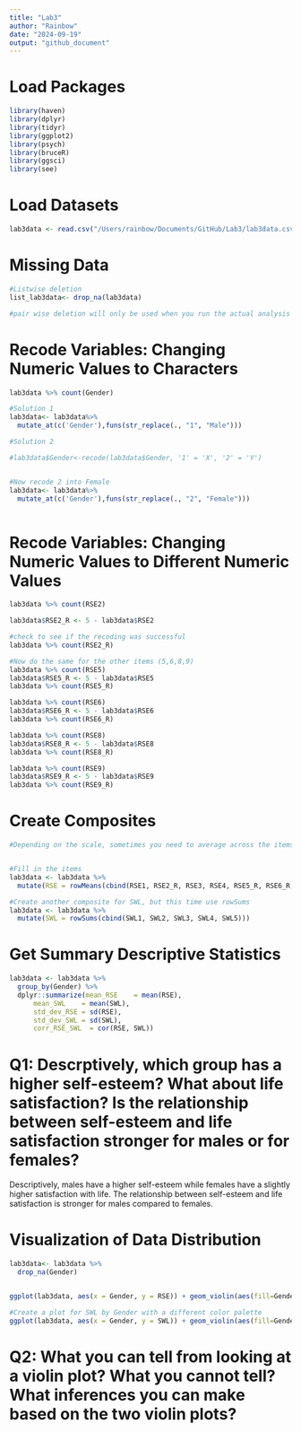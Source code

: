 ```yaml
---
title: "Lab3"
author: "Rainbow"
date: "2024-09-19"
output: "github_document"
---
```


# Load Packages
```r
library(haven)
library(dplyr)
library(tidyr)
library(ggplot2)
library(psych)
library(bruceR)
library(ggsci)
library(see)

```

# Load Datasets
```r

lab3data <- read.csv("/Users/rainbow/Documents/GitHub/Lab3/lab3data.csv")

```


# Missing Data
```r

#Listwise deletion
list_lab3data<- drop_na(lab3data)

#pair wise deletion will only be used when you run the actual analysis using "na.rm = TRUE"

```

# Recode Variables: Changing Numeric Values to Characters
```r

lab3data %>% count(Gender)

#Solution 1
lab3data<- lab3data%>%
  mutate_at(c('Gender'),funs(str_replace(., "1", "Male")))

#Solution 2

#lab3data$Gender<-recode(lab3data$Gender, '1' = 'X', '2' = 'Y')


#Now recode 2 into Female
lab3data<- lab3data%>%
  mutate_at(c('Gender'),funs(str_replace(., "2", "Female")))



```

# Recode Variables: Changing Numeric Values to Different Numeric Values
```r

lab3data %>% count(RSE2)

lab3data$RSE2_R <- 5 - lab3data$RSE2

#check to see if the recoding was successful
lab3data %>% count(RSE2_R)

#Now do the same for the other items (5,6,8,9)
lab3data %>% count(RSE5)
lab3data$RSE5_R <- 5 - lab3data$RSE5
lab3data %>% count(RSE5_R)

lab3data %>% count(RSE6)
lab3data$RSE6_R <- 5 - lab3data$RSE6
lab3data %>% count(RSE6_R)

lab3data %>% count(RSE8)
lab3data$RSE8_R <- 5 - lab3data$RSE8
lab3data %>% count(RSE8_R)

lab3data %>% count(RSE9)
lab3data$RSE9_R <- 5 - lab3data$RSE9
lab3data %>% count(RSE9_R)

```


# Create Composites
```r

#Depending on the scale, sometimes you need to average across the items, other times you might need to sum 


#Fill in the items
lab3data <- lab3data %>%
  mutate(RSE = rowMeans(cbind(RSE1, RSE2_R, RSE3, RSE4, RSE5_R, RSE6_R, RSE7, RSE8_R, RSE9_R, RSE10)))

#Create another composite for SWL, but this time use rowSums
lab3data <- lab3data %>%
  mutate(SWL = rowSums(cbind(SWL1, SWL2, SWL3, SWL4, SWL5)))
```


# Get Summary Descriptive Statistics
```r
lab3data <- lab3data %>%
  group_by(Gender) %>%
  dplyr::summarize(mean_RSE    = mean(RSE),
      mean_SWL    = mean(SWL),
      std_dev_RSE = sd(RSE),
      std_dev_SWL = sd(SWL),
      corr_RSE_SWL  = cor(RSE, SWL))


```

# Q1: Descrptively, which group has a higher self-esteem? What about life satisfaction? Is the relationship between self-esteem and life satisfaction stronger for males or for females? 
Descriptively, males have a higher self-esteem while females have a slightly higher satisfaction with life. The relationship between self-esteem and life satisfaction is stronger for males compared to females. 



# Visualization of Data Distribution
```r

lab3data<- lab3data %>%
  drop_na(Gender)


ggplot(lab3data, aes(x = Gender, y = RSE)) + geom_violin(aes(fill=Gender)) + scale_fill_simpsons() + theme_modern()

#Create a plot for SWL by Gender with a different color palette
ggplot(lab3data, aes(x = Gender, y = SWL)) + geom_violin(aes(fill=Gender)) + scale_fill_pizza() + theme_modern()

```

# Q2: What you can tell from looking at a violin plot? What you cannot tell? What inferences you can make based on the two violin plots? 
